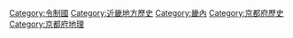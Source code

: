 {{main|山城國}}

[[Category:令制國|Category:令制國]]
[[Category:近畿地方歷史|Category:近畿地方歷史]]
[[Category:畿內|Category:畿內]]
[[Category:京都府歷史|Category:京都府歷史]]
[[Category:京都府地理|Category:京都府地理]]